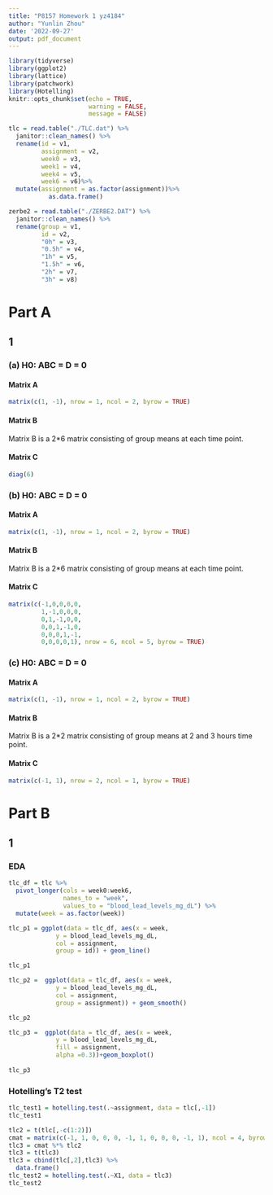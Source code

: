 ```yaml
---
title: "P8157 Homework 1 yz4184"
author: "Yunlin Zhou"
date: '2022-09-27'
output: pdf_document
---
```


```r
library(tidyverse)
library(ggplot2)
library(lattice)
library(patchwork)
library(Hotelling)
knitr::opts_chunk$set(echo = TRUE,
                      warning = FALSE,
                      message = FALSE)
```


```r
tlc = read.table("./TLC.dat") %>% 
  janitor::clean_names() %>% 
  rename(id = v1,
         assignment = v2,
         week0 = v3,
         week1 = v4,
         week4 = v5,
         week6 = v6)%>%
  mutate(assignment = as.factor(assignment))%>%
           as.data.frame()

zerbe2 = read.table("./ZERBE2.DAT") %>% 
  janitor::clean_names() %>% 
  rename(group = v1,
         id = v2,
         "0h" = v3,
         "0.5h" = v4,
         "1h" = v5,
         "1.5h" = v6,
         "2h" = v7,
         "3h" = v8)
```


# Part A

## 1

### (a) H0: ABC = D = 0

#### Matrix A

```r
matrix(c(1, -1), nrow = 1, ncol = 2, byrow = TRUE)
```

#### Matrix B

Matrix B is a 2*6 matrix consisting of group means at each time point.

#### Matrix C

```r
diag(6)
```


### (b) H0: ABC = D = 0

#### Matrix A

```r
matrix(c(1, -1), nrow = 1, ncol = 2, byrow = TRUE)
```

#### Matrix B

Matrix B is a 2*6 matrix consisting of group means at each time point.

#### Matrix C

```r
matrix(c(-1,0,0,0,0,
         1,-1,0,0,0,
         0,1,-1,0,0,
         0,0,1,-1,0,
         0,0,0,1,-1,
         0,0,0,0,1), nrow = 6, ncol = 5, byrow = TRUE)
```


### (c) H0: ABC = D = 0

#### Matrix A

```r
matrix(c(1, -1), nrow = 1, ncol = 2, byrow = TRUE)
```

#### Matrix B

Matrix B is a 2*2 matrix consisting of group means at 2 and 3 hours time point.

#### Matrix C

```r
matrix(c(-1, 1), nrow = 2, ncol = 1, byrow = TRUE)
```



# Part B

## 1

### EDA

```r
tlc_df = tlc %>% 
  pivot_longer(cols = week0:week6, 
               names_to = "week", 
               values_to = "blood_lead_levels_mg_dL") %>% 
  mutate(week = as.factor(week))
```


```r
tlc_p1 = ggplot(data = tlc_df, aes(x = week, 
             y = blood_lead_levels_mg_dL, 
             col = assignment, 
             group = id)) + geom_line()

tlc_p1
```


```r
tlc_p2 =  ggplot(data = tlc_df, aes(x = week, 
             y = blood_lead_levels_mg_dL, 
             col = assignment, 
             group = assignment)) + geom_smooth()

tlc_p2
```


```r
tlc_p3 =  ggplot(data = tlc_df, aes(x = week, 
             y = blood_lead_levels_mg_dL, 
             fill = assignment,
             alpha =0.3))+geom_boxplot()
  
tlc_p3 
```

### Hotelling's T2 test

```r
tlc_test1 = hotelling.test(.~assignment, data = tlc[,-1])
tlc_test1
```


```r
tlc2 = t(tlc[,-c(1:2)]) 
cmat = matrix(c(-1, 1, 0, 0, 0, -1, 1, 0, 0, 0, -1, 1), ncol = 4, byrow = TRUE)
tlc3 = cmat %*% tlc2
tlc3 = t(tlc3)
tlc3 = cbind(tlc[,2],tlc3) %>%
  data.frame()
tlc_test2 = hotelling.test(.~X1, data = tlc3)
tlc_test2
```




















